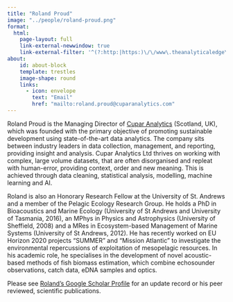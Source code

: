 ```yaml
---
title: "Roland Proud"
image: "../people/roland-proud.png"
format:
  html:
    page-layout: full
    link-external-newwindow: true
    link-external-filter: '^(?:http:|https:)\/\/www\.theanalyticaledge\.com\/custom'
about:
    id: about-block
    template: trestles
    image-shape: round
    links:
      - icon: envelope
        text: "Email"
        href: "mailto:roland.proud@cuparanalytics.com"
---
```


Roland Proud is the Managing Director of [Cupar Analytics](https://cuparanalytics.com) (Scotland, UK), which was founded with the primary objective of promoting sustainable development using state-of-the-art data analytics. The company sits between industry leaders in data collection, management, and reporting, providing insight and analysis. Cupar Analytics Ltd thrives on working with complex, large volume datasets, that are often disorganised and repleat with human-error, providing context, order and new meaning. This is achieved through data cleaning, statistical analysis, modelling, machine learning and AI.

Roland is also an Honorary Research Fellow at the University of St. Andrews and a member of the Pelagic Ecology Research Group. He holds a PhD in Bioacoustics and Marine Ecology (University of St Andrews and University of Tasmania, 2016), an MPhys in Physics and Astrophysics (University of Sheffield, 2008) and a MRes in Ecosystem-based Management of Marine Systems (University of St Andrews, 2012). He has recently worked on EU Horizon 2020 projects “SUMMER” and “Mission Atlantic” to investigate the environmental repercussions of exploitation of mesopelagic resources. In his academic role, he specialises in the development of novel acoustic-based methods of fish biomass estimation, which combine echosounder observations, catch data, eDNA samples and optics.
 
Please see [Roland’s Google Scholar Profile](https://scholar.google.com/citations?user=X44x6HAAAAAJ&hl=en&oi=ao) for an update record or his peer reviewed, scientific publications. 
